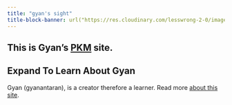 ```yaml
---
title: "gyan's sight"
title-block-banner: url("https://res.cloudinary.com/lesswrong-2-0/image/upload/f_auto,q_auto/v1/mirroredImages/Significantly%20Enhancing%20Adult%20Intelligence%20With%20Gene%20Editing%20May%20Be%20Possible_A_scientific_illustration_of_a_g_0.3046069717280864/tpukdzzoaqtq0fpqn3ol")
---
```


::: {.callout-note}
## This is Gyan's [PKM]() site.
:::

::: {.callout-caution collapse="true"}
## Expand To Learn About Gyan

Gyan (gyanantaran), is a creator therefore a learner. Read more [about this site](about.qmd).
:::
